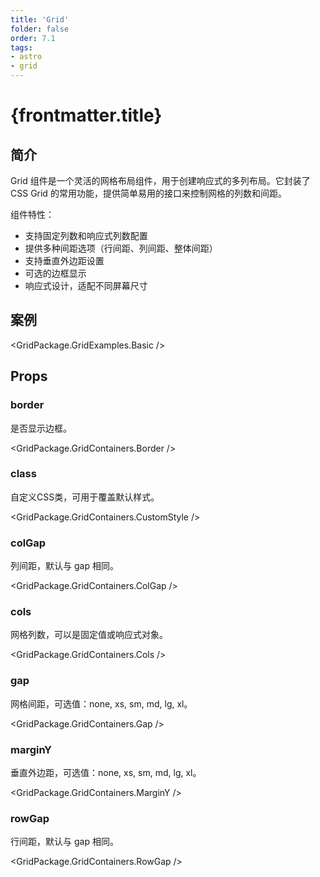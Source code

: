 ```yaml
---
title: 'Grid'
folder: false
order: 7.1
tags:
- astro
- grid
---
```



# {frontmatter.title}

## 简介

Grid 组件是一个灵活的网格布局组件，用于创建响应式的多列布局。它封装了 CSS Grid 的常用功能，提供简单易用的接口来控制网格的列数和间距。

组件特性：

- 支持固定列数和响应式列数配置
- 提供多种间距选项（行间距、列间距、整体间距）
- 支持垂直外边距设置
- 可选的边框显示
- 响应式设计，适配不同屏幕尺寸

## 案例

<GridPackage.GridExamples.Basic />

## Props

### border

是否显示边框。

<GridPackage.GridContainers.Border />

### class

自定义CSS类，可用于覆盖默认样式。

<GridPackage.GridContainers.CustomStyle />

### colGap

列间距，默认与 gap 相同。

<GridPackage.GridContainers.ColGap />

### cols

网格列数，可以是固定值或响应式对象。

<GridPackage.GridContainers.Cols />

### gap

网格间距，可选值：none, xs, sm, md, lg, xl。

<GridPackage.GridContainers.Gap />

### marginY

垂直外边距，可选值：none, xs, sm, md, lg, xl。

<GridPackage.GridContainers.MarginY />

### rowGap

行间距，默认与 gap 相同。

<GridPackage.GridContainers.RowGap />
